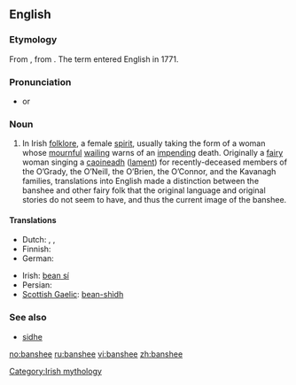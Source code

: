 ==English==
{{wikipedia}}

===Etymology===
From {{etyl|ga}} {{term|bean|lang=ga}} {{term|sídhe|lang=ga}}, from {{etyl|sga}} {{term|ben|lang=sga}} {{term|síde||woman of the fairy mound|lang=sga}}.  The term {{term||banshee}} entered English in 1771.

===Pronunciation===
{{rfap}}
* {{IPA|/bænˈʃi:/}} or {{IPAchar|/ˈbænʃi:/}}

===Noun===
{{en-noun}}

# In Irish [[folklore]], a female [[spirit]], usually taking the form of a woman whose [[mournful]] [[wail]]ing warns of an [[impend]]ing death. Originally a [[fairy]] woman singing a [[caoin|caoineadh]] ([[lament]]) for recently-deceased members of the O’Grady, the O’Neill, the O’Brien, the O’Connor, and the Kavanagh families, translations into English made a distinction between the banshee and other fairy folk that the original language and original stories do not seem to have, and thus the current image of the banshee.

====Translations====
{{trans-top|in Irish folklore, a female spirit}}
* Dutch: {{t|nl|banshee|f}}, {{t|nl|fee|f}}, {{t|nl|elf|f}}
* Finnish: {{t|fi|Banshee}}
* German: {{t|de|Banshee}}
{{trans-mid}}
* Irish: [[bean sí]] {{f}}
* Persian: {{t|fa|موجود وهمی شکل به شکل روح}}
* [[Scottish Gaelic]]: [[bean-shìdh]] {{f}}
{{trans-bottom}}

===See also===
* [[sidhe]]

[[Category:Irish mythology]]

[[no:banshee]]
[[ru:banshee]]
[[vi:banshee]]
[[zh:banshee]]